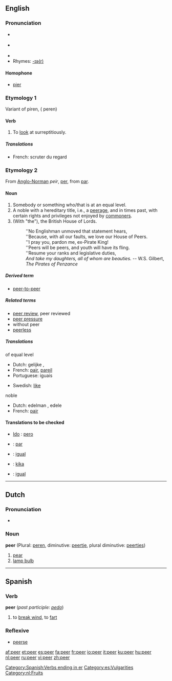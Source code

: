 {{wikipedia}}
==English==

===Pronunciation===
*{{IPA|/'piːə/}} {{italbrac|[[RP]]}}
*{{IPA|/'piːər/}} {{italbrac|US}}
*{{audio|en-us-peer.ogg|Audio (US)}}
*Rhymes: [[Rhymes:English:-ɪə(r)|-ɪə(r)]]

====Homophone====
* [[pier]]

===Etymology 1===
Variant of piren, ({{ME.}} peren)
====Verb====
{{en-verb}}
# To [[look]] at surreptitiously.

=====Translations=====
*French: scruter du regard

===Etymology 2===
From [[Anglo-Norman]] ''peir'', {{OF.}} [[per#Old French|per]], from {{L.}} [[par#Latin|par]].

====Noun====
{{en-noun}}

# Somebody or something who/that is at an equal level.
# A noble with a hereditary title, i.e., a [[peerage]], and in times past, with certain rights and privileges not enjoyed by [[commoner]]s.
# (With "the"), the British House of Lords.
#:''No Englishman unmoved that statement hears,
#:''Because, with all our faults, we love our House of Peers.
#:''I pray you, pardon me, ex-Pirate King!
#:''Peers will be peers, and youth will have its fling.
#:''Resume your ranks and legislative duties,
#:''And take my daughters, all of whom are beauties.'' -- W.S. Gilbert, ''The Pirates of Penzance''

=====Derived term=====
*[[peer-to-peer]]

=====Related terms=====
*[[peer review]], peer reviewed
*[[peer pressure]]
*without peer
*[[peerless]]

=====Translations=====
;of equal level
{{top}}
*Dutch: gelijke {{m}}, {{f}}
*French: [[pair#French|pair]], [[pareil]]
*Portuguese: iguais
{{mid}}
*Swedish: [[like]]
{{bottom}}

;noble
{{top}}
*Dutch: edelman {{m}}, edele {{m}}
*French: [[pair#French|pair]]
{{bottom}}

====Translations to be checked====
{{checktrans}}

* [[w:Ido|Ido]] : [[pero]]
*{{ttbc|Portuguese}}: [[par]] {{m}}

*{{ttbc|Catalan}}: [[igual]] {{m}}
*{{ttbc|Swedish}}: [[kika]] {{c}}
*{{ttbc|Spanish}}: [[igual]] {{m}}


----

==Dutch==
===Pronunciation===
*{{IPA|/'peːr/}}

===Noun===
'''peer''' {{f}} (Plural: [[peren]], diminutive: [[peertje]], plural diminutive: [[peertjes]])

#[[pear]]
#[[lamp bulb]]

----

==Spanish==
===Verb===
'''peer''' (''past participle:'' ''[[pedo]]'')

# to [[break wind]], to [[fart]]

===Reflexive===
*[[peerse]]

[[Category:Spanish:Verbs ending in er]]
[[Category:es:Vulgarities]]
[[Category:nl:Fruits]]

[[af:peer]]
[[et:peer]]
[[es:peer]]
[[fa:peer]]
[[fr:peer]]
[[io:peer]]
[[it:peer]]
[[ku:peer]]
[[hu:peer]]
[[nl:peer]]
[[ru:peer]]
[[vi:peer]]
[[zh:peer]]